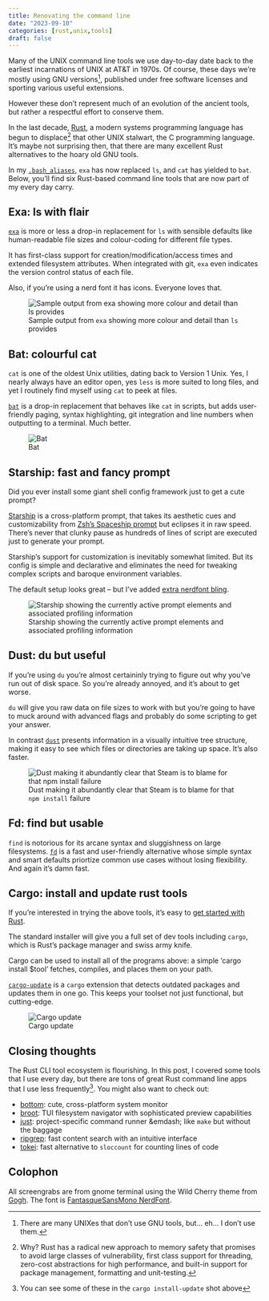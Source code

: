 ```yaml
---
title: Renovating the command line
date: "2023-09-10"
categories: [rust,unix,tools]
draft: false
---
```


Many of the UNIX command line tools we use day-to-day date back to the earliest
incarnations of UNIX at AT&T in 1970s. Of course, these days we're mostly
using GNU versions[^gnu], published under free software licenses and sporting
various useful extensions.

However these don't represent much of an evolution of the ancient tools, but
rather a respectful effort to conserve them.

[^gnu]: There are many UNIXes that don't use GNU tools, but... eh... I don't use
them.

In the last decade, [Rust](https://www.rust-lang.org/), a modern systems
programming language has begun to displace[^why-rust] that other UNIX stalwart,
the C programming language. It's maybe not surprising then, that there are many
excellent Rust alternatives to the hoary old GNU tools.

[^why-rust]: Why? Rust has a radical new approach to memory safety that promises to
avoid large classes of vulnerability, first class support for threading,
zero-cost abstractions for high performance, and built-in support for package
management, formatting and unit-testing.

In my
[`.bash_aliases`](https://github.com/joehalliwell/dotfiles/blob/master/.bash_aliases),
`exa` has now replaced `ls`, and `cat` has yielded to `bat`. Below, you'll find
six Rust-based command line tools that are now part of my every day carry.

## Exa: ls with flair

[`exa`](https://the.exa.website/) is more or less a drop-in replacement for `ls`
with sensible defaults like human-readable file sizes and colour-coding for
different file types.

It has first-class support for creation/modification/access times and extended
filesystem attributes. When integrated with git, `exa` even indicates the
version control status of each file.

Also, if you're using a nerd font it has icons. Everyone loves that.

![Sample output from `exa` showing more colour and detail than `ls` provides](exa.png)

<!--
exa --header --group --created --modified --accessed --git --icons --extended --all --long --grid --classify --color-scale
-->

## Bat: colourful cat

`cat` is one of the oldest Unix utilities, dating back to Version 1 Unix. Yes, I
nearly always have an editor open, yes `less` is more suited to long files, and
yet I routinely find myself using `cat` to peek at files.

[`bat`](https://github.com/sharkdp/bat) is a drop-in replacement that behaves
like `cat` in scripts, but adds user-friendly paging, syntax highlighting, git
integration and line numbers when outputting to a terminal. Much better.

![Bat](bat.png)

## Starship: fast and fancy prompt

Did you ever install some giant shell config framework just to get a cute
prompt?

[Starship](https://starship.rs/) is a cross-platform prompt, that takes its
aesthetic cues and customizability from
[Zsh's Spaceship prompt](https://github.com/spaceship-prompt/spaceship-prompt)
but eclipses it in raw speed. There's never that clunky pause as hundreds of
lines of script are executed just to generate your prompt.

Starship's support for customization is inevitably somewhat limited. But its
config is simple and declarative and eliminates the need for tweaking complex
scripts and baroque environment variables.

The default setup looks great -- but I've added
[extra nerdfont bling](https://github.com/joehalliwell/dotfiles/blob/master/.config/starship.toml).

![Starship showing the currently active prompt elements and associated profiling information](starship.png)


## Dust: du but useful

If you're using `du` you're almost certaininly trying to figure out why you've
run out of disk space. So you're already annoyed, and it's about to get worse.

`du` will give you raw data on file sizes to work with but you're going to have
to muck around with advanced flags and probably do some scripting to get your
answer.

In contrast [`dust`](https://github.com/bootandy/dust) presents information in a
visually intuitive tree structure, making it easy to see which files or
directories are taking up space. It's also faster.

![Dust making it abundantly clear that Steam is to blame for that `npm install` failure](dust.png)

<!--
## Ripgrep: lightning fast grep

Ripgrep, or `rg` on the CLI, serves as a modern evolution of `grep` that's
faster and more ergonomic. While 'grep' might fumble through irrelevant files or
get tripped up by complex regular expressions, 'ripgrep' employs smart filtering
and respects your .gitignore settings. Thus, you get not just a list of matches
but a curated selection that is more likely to be pertinent to your project. It
enhances this further by displaying matching strings along with their file paths
and line numbers, giving immediate context to each find.
-->

## Fd: find but usable

`find` is notorious for its arcane syntax and sluggishness on large filesystems.
[`fd`](https://github.com/sharkdp/fd) is a fast and user-friendly alternative
whose simple syntax and smart defaults priortize common use cases without losing
flexibility. And again it's damn fast.

## Cargo: install and update rust tools

If you're interested in trying the above tools, it's easy to
[get started with Rust](https://www.rust-lang.org/learn/get-started).

The standard installer will give you a full set of dev tools including `cargo`,
which is Rust's package manager and swiss army knife.

Cargo can be used to install all of the programs above: a simple 'cargo
install $tool' fetches, compiles, and places them on your path.

[`cargo-update`](https://github.com/nabijaczleweli/cargo-update) is a `cargo`
extension that detects outdated packages and updates them in one go. This keeps
your toolset not just functional, but cutting-edge.

![Cargo update](cargo-install-update.png)

## Closing thoughts

The Rust CLI tool ecosystem is flourishing. In this post, I covered some tools
that I use every day, but there are tons of great Rust command line apps that I
use less frequently[^sharpeyes]. You might also want to check out:

- [bottom](https://github.com/ClementTsang/bottom): cute, cross-platform
  system monitor
- [broot](https://github.com/Canop/broot): TUI filesystem navigator with
  sophisticated preview capabilities
- [just](https://github.com/casey/just): project-specific command runner
  &emdash; like `make` but without the baggage
- [ripgrep](https://github.com/Canop/broot): fast content search with an
  intuitive interface
- [tokei](https://github.com/XAMPPRocky/tokei): fast alternative to `sloccount`
  for counting lines of code


[^sharpeyes]: You can see some of these in the `cargo install-update`
shot above

## Colophon

All screengrabs are from gnome terminal using the Wild Cherry theme from
[Gogh](https://gogh-co.github.io/Gogh/). The font is
[FantasqueSansMono NerdFont](https://www.nerdfonts.com/font-downloads).
